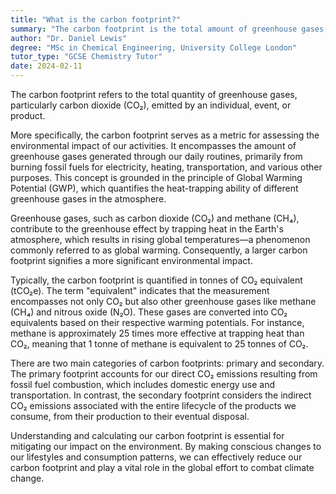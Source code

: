 ```yaml
---
title: "What is the carbon footprint?"
summary: "The carbon footprint is the total amount of greenhouse gases, particularly carbon dioxide, produced by an individual, event, or product."
author: "Dr. Daniel Lewis"
degree: "MSc in Chemical Engineering, University College London"
tutor_type: "GCSE Chemistry Tutor"
date: 2024-02-11
---
```


The carbon footprint refers to the total quantity of greenhouse gases, particularly carbon dioxide (CO₂), emitted by an individual, event, or product.

More specifically, the carbon footprint serves as a metric for assessing the environmental impact of our activities. It encompasses the amount of greenhouse gases generated through our daily routines, primarily from burning fossil fuels for electricity, heating, transportation, and various other purposes. This concept is grounded in the principle of Global Warming Potential (GWP), which quantifies the heat-trapping ability of different greenhouse gases in the atmosphere.

Greenhouse gases, such as carbon dioxide (CO₂) and methane (CH₄), contribute to the greenhouse effect by trapping heat in the Earth's atmosphere, which results in rising global temperatures—a phenomenon commonly referred to as global warming. Consequently, a larger carbon footprint signifies a more significant environmental impact.

Typically, the carbon footprint is quantified in tonnes of CO₂ equivalent (tCO₂e). The term "equivalent" indicates that the measurement encompasses not only CO₂ but also other greenhouse gases like methane (CH₄) and nitrous oxide (N₂O). These gases are converted into CO₂ equivalents based on their respective warming potentials. For instance, methane is approximately 25 times more effective at trapping heat than CO₂, meaning that 1 tonne of methane is equivalent to 25 tonnes of CO₂.

There are two main categories of carbon footprints: primary and secondary. The primary footprint accounts for our direct CO₂ emissions resulting from fossil fuel combustion, which includes domestic energy use and transportation. In contrast, the secondary footprint considers the indirect CO₂ emissions associated with the entire lifecycle of the products we consume, from their production to their eventual disposal.

Understanding and calculating our carbon footprint is essential for mitigating our impact on the environment. By making conscious changes to our lifestyles and consumption patterns, we can effectively reduce our carbon footprint and play a vital role in the global effort to combat climate change.
    